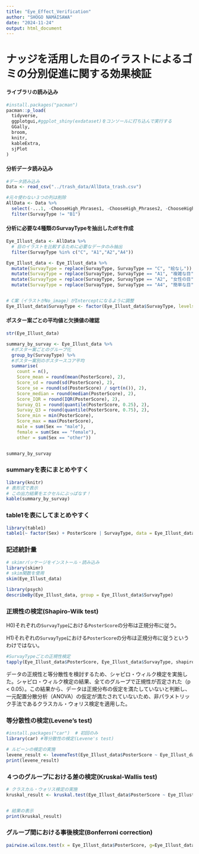 ```yaml
---
title: "Eye_Effect_Verification"
author: "SHOGO NAMAISAWA"
date: "2024-11-24"
output: html_document
---
```


# ナッジを活用した目のイラストによるゴミの分別促進に関する効果検証

#### ライブラリの読み込み
```r
#install.packages("pacman")
pacman::p_load(
  tidyverse,
  ggplotgui,#ggplot_shiny(exdataset)をコンソールに打ち込んで実行する
  GGally,
  broom,
  knitr,
  kableExtra,
  sjPlot
)
```

#### 分析データ読み込み
```r
#データ読み込み
Data <- read_csv("../trash_data/AllData_trash.csv") 

#元々使わない３つの列は削除
AllData <- Data %>% 
  select(-...1, -ChooseHigh_Phrases1, -ChooseHigh_Phrases2, -ChooseHigh_Phrases3) %>%
  filter(SurvayType != "B1")
```

#### 分析に必要な4種類のSurvayTypeを抽出したdfを作成
```r
Eye_Illust_data <- AllData %>%
  # 目のイラストを比較するために必要なデータのみ抽出
  filter(SurvayType %in% c("C", "A1","A2","A4"))

Eye_Illust_data <- Eye_Illust_data %>%
  mutate(SurvayType = replace(SurvayType, SurvayType == "C", "絵なし")) %>%
  mutate(SurvayType = replace(SurvayType, SurvayType == "A1", "複雑な目")) %>%
  mutate(SurvayType = replace(SurvayType, SurvayType == "A2", "女性の目")) %>%
  mutate(SurvayType = replace(SurvayType, SurvayType == "A4", "簡単な目"))


# C案（イラストがNo_image）がInterceptになるように調整
Eye_Illust_data$SurvayType <- factor(Eye_Illust_data$SurvayType, levels = c("絵なし", "女性の目", "簡単な目", "複雑な目"))
```


#### ポスター案ごとの平均値と欠損値の確認
```r
str(Eye_Illust_data)
```

```r
summary_by_survay <- Eye_Illust_data %>%
  #ポスター案ごとのグループ化
  group_by(SurvayType) %>%
  #ポスター案別のポスタースコア平均
  summarise(
    count = n(),
    Score_mean = round(mean(PosterScore), 2),
    Score_sd = round(sd(PosterScore), 2),
    Score_se = round(sd(PosterScore) / sqrt(n()), 2),
    Score_median = round(median(PosterScore), 2),
    Score_IQR = round(IQR(PosterScore), 2),
    Survay_Q1 = round(quantile(PosterScore, 0.25), 2),
    Survay_Q3 = round(quantile(PosterScore, 0.75), 2),
    Score_min = min(PosterScore),
    Score_max = max(PosterScore),
    male = sum(Sex == "male"),
    female = sum(Sex == "female"),
    other = sum(Sex == "other"))


summary_by_survay
```

### summaryを表にまとめやすく
```r
library(knitr)
# 表形式で表示
# この出力結果をエクセルにぶっぱなす！
kable(summary_by_survay)
```

### table1を表にしてまとめやすく
```r
library(table1)
table1(~ factor(Sex) + PosterScore | SurvayType, data = Eye_Illust_data)
```

### 記述統計量
```r
# skimrパッケージをインストール・読み込み
library(skimr)
# skim関数を使用
skim(Eye_Illust_data)

```


```r
library(psych)
describeBy(Eye_Illust_data, group = Eye_Illust_data$SurvayType)
```


### 正規性の検定(Shapiro-Wilk test)

H0)それぞれの`SurvayType`における`PosterScore`の分布は正規分布に従う。

H1)それぞれの`SurvayType`における`PosterScore`の分布は正規分布に従うというわけではない。
```r

#SurvayTypeごとの正規性検定
tapply(Eye_Illust_data$PosterScore, Eye_Illust_data$SurvayType, shapiro.test)
```

データの正規性と等分散性を検討するため、シャピロ・ウィルク検定を実施した。シャピロ・ウィルク検定の結果、全てのグループで正規性が否定された（p < 0.05）。この結果から、データは正規分布の仮定を満たしていないと判断し、一元配置分散分析（ANOVA）の仮定が満たされていないため、非パラメトリック手法であるクラスカル・ウォリス検定を適用した。



### 等分散性の検定(Levene's test)
```r
#install.packages("car")  # 初回のみ
library(car) #等分散性の検定(Levene's test)
```

```r
# ルビーンの検定の実施
levene_result <- leveneTest(Eye_Illust_data$PosterScore ~ Eye_Illust_data$SurvayType, Eye_Illust_data)
print(levene_result)
```


### ４つのグループにおける差の検定(Kruskal-Wallis test)
```r
# クラスカル・ウォリス検定の実施
kruskal_result <- kruskal.test(Eye_Illust_data$PosterScore ~ Eye_Illust_data$SurvayType)


# 結果の表示
print(kruskal_result)
```


### グループ間における事後検定(Bonferroni correction)
```r
pairwise.wilcox.test(x = Eye_Illust_data$PosterScore, g=Eye_Illust_data$SurvayType, paired=F, p.adjust.method="holm")#ほるむに変える
```





